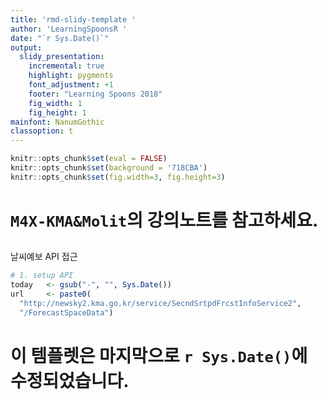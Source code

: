 ```yaml
---
title: 'rmd-slidy-template '
author: 'LearningSpoonsR '
date: "`r Sys.Date()`"
output:
  slidy_presentation:
    incremental: true
    highlight: pygments
    font_adjustment: +1
    footer: "Learning Spoons 2018"
    fig_width: 1
    fig_height: 1
mainfont: NanumGothic
classoption: t
---
```


```r
knitr::opts_chunk$set(eval = FALSE)
knitr::opts_chunk$set(background = '718CBA')
knitr::opts_chunk$set(fig.width=3, fig.height=3) 
```

# `M4X-KMA&Molit`의 강의노트를 참고하세요.  

## 

날씨예보 API 접근  

```r
# 1. setup API  
today   <- gsub("-", "", Sys.Date())
url     <- paste0(
  "http://newsky2.kma.go.kr/service/SecndSrtpdFrcstInfoService2",
  "/ForecastSpaceData")
``` 

# 이 템플렛은 마지막으로 `r Sys.Date()`에 수정되었습니다.  


